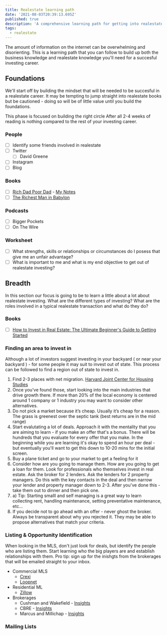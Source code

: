 ```yaml
---
title: Realestate learning path
date: '2021-08-03T20:39:13.695Z'
published: true
description: 'A comprehensive learning path for getting into realestate'
tags:
  - realestate
---
```


The amount of information on the internet can be overwhelming and disorienting. This is a learning path that you can follow to build up both the business knowledge and realestate knowledge you'll need for a succesful investing career.

## Foundations

We'll start off by building the mindset that will be needed to be succesful in a realestate career. It may be tempting to jump straight into realestate books but be cautioned - doing so will be of little value until you build the foundations.

This phase is focused on building the right circle After all 2-4 weeks of reading is nothing compared to the rest of your investing career.

### People

- [ ] Identify some friends involved in realestate
- [ ] Twitter
  - [ ] David Greene
- [ ] Instagram
- [ ] Blog

### Books

- [ ] [Rich Dad Poor Dad](https://www.amazon.com/Rich-Dad-Poor-Teach-Middle/dp/1612680194) - [My Notes](./notes/rich-dad-poor-dad)
- [ ] [The Richest Man in Babylon](https://www.amazon.com/Richest-Man-Babylon-Original-1926/dp/1508524351)

### Podcasts

- [ ] Bigger Pockets
- [ ] On The Wire

### Worksheet

- [ ] What strengths, skills or relationships or circumstances do I posess that give me an unfair advantage?
- [ ] What is important to me and what is my end objective to get out of realestate investing?

## Breadth

In this section our focus is going to be to learn a little about a lot about realestate investing. What are the different types of investing? What are the roles involved in a typical realestate transaction and what do they do?

### Books

- [ ] [How to Invest in Real Estate: The Ultimate Beginner's Guide to Getting Started](https://www.amazon.com/How-Invest-Real-Estate-Beginners/dp/099758470X)

### Finding an area to invest in

Although a lot of investors suggest investing in your backyard ( or near your backyard ) - for some people it may suit to invest out of state. This process can be followed to find a region out of state to invest in.

1. Find 2-3 places with net migration. [Harvard Joint Center for Housing Studies](https://www.jchs.harvard.edu/blog/domestic-migration-drove-state-and-local-population-change-2021)
2. Once you've found those, start looking into the main industries that drive growth there. If more than 20% of the local economy is centered around 1 company or 1 industry you may want to consider other alternatives.
3. Do not pick a market because it’s cheap. Usually it’s cheap for a reason. The grass is greenest over the septic tank (best returns are in the mid range)
4. Start evalutating a lot of deals. Approach it with the mentality that you are aiming to learn - if you make an offer that's a bonus. There will be hundreds that you evaluate for every offer that you make. In the beginning while you are learning it's okay to spend an hour per deal - but eventually you'll want to get this down to 10-20 mins for the initial screen.
5. Buy a plane ticket and go to your market to get a feeling for it
6. Consider how are you going to manage them. How are you going to get a loan for them. Look for professionals who themselves invest in real estate. Ask the broker for 2 lenders. Ask the lenders for 2 property managers. Do this with the key contacts in the deal and then narrow your lender and property manager down to 2-3. After you've done this - take them out to dinner and then pick one.
7. a) Tip: Starting smalll and self managing is a great way to learn collecting rent, handling maintenance, setting preventative maintenance, etc...
8. If you decide not to go ahead with an offer - never ghost the broker. Always be transparent about why you rejected it. They may be able to propose alternatives that match your criteria.

### Listing & Opportunity Identification

When looking in the MLS, don't just look for deals, but identify the people who are listing them. Start learning who the big players are and establish relationships with them. Pro tip: sign up for the inishgts from the brokerages that will be emailed straight to your inbox.

- Commercial MLS
  - [Crexi](https://www.crexi.com/)
  - [Loopnet](https://www.loopnet.com/)
- Residential ML
  - [Zillow](https://www.zillow.com/)
- Brokerages
  - Cushman and Wakefield - [Insights](https://cloud.comm.cushmanwakefield.com/Local_US_Market_Insights_Subscription_Form)
  - CBRE - [Insights](https://www.cbre.com/insights#overview)
  - Marcus and Millichap - [Insights](https://www.marcusmillichap.com/research)

### Mailing Lists
